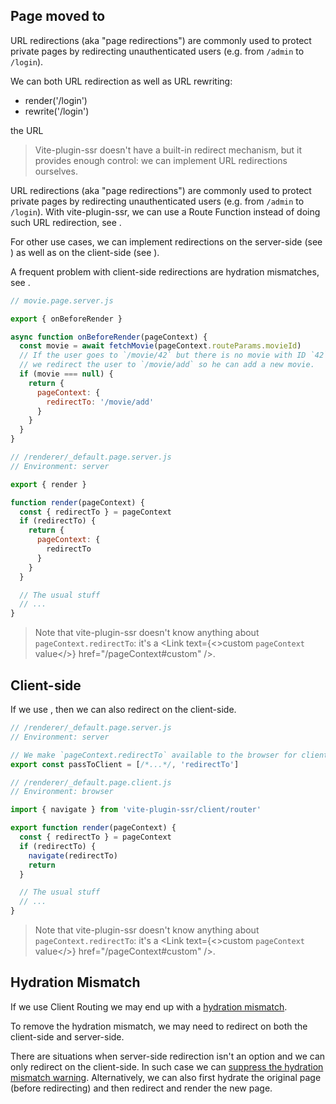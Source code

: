 
Page moved to
 - 

URL redirections (aka "page redirections") are commonly used to protect private pages by redirecting unauthenticated users (e.g. from `/admin` to `/login`).

We can both URL redirection as well as URL rewriting:
 - render('/login')
 - rewrite('/login')

 the URL

> Vite-plugin-ssr doesn't have a built-in redirect mechanism, but
> it provides enough control: we can implement URL redirections ourselves.

URL redirections (aka "page redirections") are commonly used to protect private pages by redirecting unauthenticated users (e.g. from `/admin` to `/login`).
With vite-plugin-ssr, we can use a Route Function instead of doing such URL redirection, see <Link href="#authentication" />.

For other use cases, we can implement redirections on
the server-side (see <Link href="#server-side" />) as well as on
the client-side (see <Link href="#client-side" />).

A frequent problem with client-side redirections are hydration mismatches, see <Link href="#hydration-mismatch" />.



```js
// movie.page.server.js

export { onBeforeRender }

async function onBeforeRender(pageContext) {
  const movie = await fetchMovie(pageContext.routeParams.movieId)
  // If the user goes to `/movie/42` but there is no movie with ID `42` then
  // we redirect the user to `/movie/add` so he can add a new movie.
  if (movie === null) {
    return {
      pageContext: {
        redirectTo: '/movie/add'
      }
    }
  }
}
```
```js
// /renderer/_default.page.server.js
// Environment: server

export { render }

function render(pageContext) {
  const { redirectTo } = pageContext
  if (redirectTo) {
    return {
      pageContext: {
        redirectTo
      }
    }
  }

  // The usual stuff
  // ...
}
```

> Note that vite-plugin-ssr doesn't know anything about `pageContext.redirectTo`: it's a <Link text={<>custom <code>pageContext</code> value</>} href="/pageContext#custom" />.


## Client-side

If we use <Link href="/client-routing" noBreadcrumb={true} />, then we can also redirect on the client-side.

```js
// /renderer/_default.page.server.js
// Environment: server

// We make `pageContext.redirectTo` available to the browser for client-side redirection
export const passToClient = [/*...*/, 'redirectTo']
```
```js
// /renderer/_default.page.client.js
// Environment: browser

import { navigate } from 'vite-plugin-ssr/client/router'

export function render(pageContext) {
  const { redirectTo } = pageContext
  if (redirectTo) {
    navigate(redirectTo)
    return
  }

  // The usual stuff
  // ...
}
```

> Note that vite-plugin-ssr doesn't know anything about `pageContext.redirectTo`: it's a <Link text={<>custom <code>pageContext</code> value</>} href="/pageContext#custom" />.


## Hydration Mismatch

If we use Client Routing we may end up with a [hydration mismatch](/hydration-mismatch).

To remove the hydration mismatch, we may need to redirect on both the client-side and server-side.

There are situations when server-side redirection isn't an option and we can only redirect on the client-side. In such case we can [suppress the hydration mismatch warning](/hydration-mismatch#suppress-hydration-mismatch). Alternatively, we can also first hydrate the original page (before redirecting) and then redirect and render the new page.

